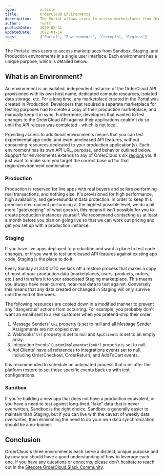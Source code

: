 ```yaml
---
type:           article
title:          OrderCloud Environments
description:    The Portal allows users to access marketplaces from OrderCloud Sandbox, Staging, and Production in a single user interface.
author:         rwatt
publishDate:    2020-08-31
updatedDate:    2022-01-14
tags:           ["Portal", "Environments", "Concepts", "Regions"]
---
```


The Portal allows users to access marketplaces from Sandbox, Staging, and Production environments in a single user interface. Each environment has a unique purpose, which is detailed below.

## What is an Environment?

An environment is an isolated, independent instance of the OrderCloud API provisioned with its own host name, dedicated compute resources, isolated data storage, etc. For a long time, any marketplace created in the Portal was created in Production. Developers that required a separate marketplace for testing purposes had to create a copy of their production marketplace, and manually keep it in sync. Furthermore, developers that wanted to test changes to the OrderCloud API against their applications couldn't do so until the API release was completed - which is not ideal. 

Providing access to additional environments means that you can test experimental app code, and even unreleased API features, without consuming resources dedicated to your production application(s). Each environment has its own API URL, purpose, and behavior outlined below. Support for environments extends to any of OrderCloud's six [regions](https://ordercloud.io/knowledge-base/ordercloud-regions) you'll just want to make sure you target the correct base url for that region/environment combination.

### Production

Production is reserved for live apps with real buyers and sellers performing real transactions, and nothing else. It's provisioned for high performance, high availability, and geo-redundant data protection. In order to keep this premium environment performing at the highest possible level, we do a bit more "gatekeeping" of what goes in, this means it isn't possible for you to create production instances yourself. We recommend contacting us at least a month before you plan on going live so that we can work out pricing and get you set up with a production instance.

### Staging

If you have live apps deployed to production and want a place to test code changes, or if you want to test unreleased API features against existing app code, Staging is the place to do it.

Every Sunday at 3:00 UTC we kick off a restore process that makes a copy of most of your production data (marketplaces, users, products, orders, etc.) and transfers it to your associated Staging marketplace. This means you always have near-current, near-real data to test against. Conversely this means that any data created or changed in Staging will only survive until the end of the week.

The following resources are copied down in a modified manner to prevent any "dangerous" actions from occurring. For example, you probably don't want an email sent to a real customer when you pretend-ship their order.

1. Message Senders' `URL` property is set to null and all Message Sender Assignments are not copied over.
2. Webhooks' `Url` property is set to null and `ApiClients` is set to an empty array. 
3. Integration Events' `CustomImplementationUrl` property is set to null.
4. Api Clients' have all references to integrations events set to null, including OrderCheckout, OrderReturn, and AddToCart events.

It is recommended to schedule an automated process that runs after the platform restore to set those specific events back up with test configurations.

### Sandbox

If you're building a new app that does not have a production equivalent, or you have a need to test against long-lived "fake" data that is never overwritten, Sandbox is the right choice. Sandbox is generally easier to maintain than Staging, but if you can live with the caveat of weekly data overwrites, then eliminating the need to do your own data synchronization should be a no-brainer.

## Conclusion
OrderCloud's three environments each serve a distinct, unique purpose and by now you should have a good understanding of how to leverage each one. If you have any questions or concerns, please don't hesitate to reach out in the [Sitecore OrderCloud Slack Community](https://sitecorechat.slack.com/archives/C024N3H003C).
